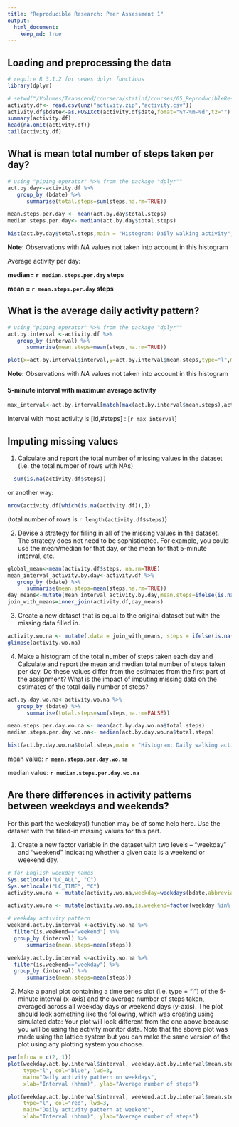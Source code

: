 ```yaml
---
title: "Reproducible Research: Peer Assessment 1"
output: 
  html_document:
    keep_md: true
---
```



## Loading and preprocessing the data
```r
# require R 3.1.2 for newes dplyr functions
library(dplyr)

# setwd("/Volumes/Transcend/coursera/statinf/courses/05_ReproducibleResearch/mywork/RepData_PeerAssessment1")
activity.df<- read.csv(unz("activity.zip","activity.csv"))
activity.df$bdate<-as.POSIXct(activity.df$date,fomat="%Y-%m-%d",tz="")
summary(activity.df)
head(na.omit(activity.df))
tail(activity.df)
```


## What is mean total number of steps taken per day?
```r
# using "piping operator" %>% from the package "dplyr""
act.by.day<-activity.df %>% 
   group_by (bdate) %>%
      summarise(total.steps=sum(steps,na.rm=TRUE))

mean.steps.per.day <- mean(act.by.day$total.steps)
median.steps.per.day<- median(act.by.day$total.steps)

hist(act.by.day$total.steps,main = "Histogram: Daily walking activity", xlab="#steps",ylab="frequency (#days)")
```

**Note:** Observations with *NA* values not taken into account in this histogram 

Average activity per day: 

**median= `r median.steps.per.day` steps **

**mean = `r mean.steps.per.day`   steps  **

## What is the average daily activity pattern?

```r
# using "piping operator" %>% from the package "dplyr""
act.by.interval <-activity.df %>% 
   group_by (interval) %>%
      summarise(mean.steps=mean(steps,na.rm=TRUE))

plot(x=act.by.interval$interval,y=act.by.interval$mean.steps,type="l",main="Average day activity pattern",xlab="daytime",ylab="steps")
```

**Note:** Observations with *NA* values not taken into account in this histogram 

#### 5-minute interval with maximum average activity
```r
max_interval<-act.by.interval[match(max(act.by.interval$mean.steps),act.by.interval$mean.steps),]
```


Interval with most activity is [id,#steps] : [`r max_interval`]

## Imputing missing values
1. Calculate and report the total number of missing values in the dataset
(i.e. the total number of rows with NAs)
```r
  sum(is.na(activity.df$steps))
```

or another way:

```r
nrow(activity.df[which(is.na(activity.df)),])
```

(total number of rows is `r length(activity.df$steps)`)

2. Devise a strategy for filling in all of the missing values in the dataset. The
strategy does not need to be sophisticated. For example, you could use
the mean/median for that day, or the mean for that 5-minute interval, etc.

```r
global_mean<-mean(activity.df$steps, na.rm=TRUE)
mean_interval_activity.by.day<-activity.df %>% 
   group_by (bdate) %>%
      summarise(mean.steps=mean(steps,na.rm=TRUE))
day_means<-mutate(mean_interval_activity.by.day,mean.steps=ifelse(is.nan(mean.steps),global_mean,mean.steps))
join_with_means=inner_join(activity.df,day_means)

```

3. Create a new dataset that is equal to the original dataset but with the
missing data filled in.
```r
activity.wo.na <- mutate(.data = join_with_means, steps = ifelse(is.na(steps),mean.steps,steps))
glimpse(activity.wo.na)
```

4. Make a histogram of the total number of steps taken each day and Calculate
and report the mean and median total number of steps taken per day. Do
these values differ from the estimates from the first part of the assignment?
What is the impact of imputing missing data on the estimates of the total
daily number of steps?
```r
act.by.day.wo.na<-activity.wo.na %>% 
   group_by (bdate) %>%
      summarise(total.steps=sum(steps,na.rm=FALSE))

mean.steps.per.day.wo.na <- mean(act.by.day.wo.na$total.steps)
median.steps.per.day.wo.na<- median(act.by.day.wo.na$total.steps)

hist(act.by.day.wo.na$total.steps,main = "Histogram: Daily walking activity after filling NA values", xlab="#steps",ylab="frequency (#days)")

```

mean value: **`r mean.steps.per.day.wo.na` **

median value: **`r median.steps.per.day.wo.na`**



## Are there differences in activity patterns between weekdays and weekends?

For this part the weekdays() function may be of some help here. Use the dataset
with the filled-in missing values for this part.



1. Create a new factor variable in the dataset with two levels – “weekday”
and “weekend” indicating whether a given date is a weekend or weekend
day.

```r
# for English weekday names
Sys.setlocale("LC_ALL", "C") 
Sys.setlocale("LC_TIME", "C") 
activity.wo.na <- mutate(activity.wo.na,weekday=weekdays(bdate,abbreviate = TRUE))

activity.wo.na <- mutate(activity.wo.na,is.weekend=factor(weekday %in% c("Sat","Sun"),labels=c("weekday","weekend")))

# weekday activity pattern
weekend.act.by.interval <-activity.wo.na %>% 
  filter(is.weekend=="weekend") %>%
  group_by (interval) %>%
      summarise(mean.steps=mean(steps))

weekday.act.by.interval <-activity.wo.na %>% 
  filter(is.weekend=="weekday") %>%
  group_by (interval) %>%
      summarise(mean.steps=mean(steps))

```

2. Make a panel plot containing a time series plot (i.e. type = "l") of the 
5-minute interval (x-axis) and the average number of steps taken, averaged
across all weekday days or weekend days (y-axis). The plot should look
something like the following, which was creating using simulated data:
Your plot will look different from the one above because you will be using
the activity monitor data. Note that the above plot was made using the lattice
system but you can make the same version of the plot using any plotting system
you choose.
```r
par(mfrow = c(2, 1))
plot(weekday.act.by.interval$interval, weekday.act.by.interval$mean.steps, 
     type="l", col="blue", lwd=3,
     main="Daily activity pattern on weekdays", 
     xlab="Interval (hhmm)", ylab="Average number of steps")

plot(weekday.act.by.interval$interval, weekend.act.by.interval$mean.steps, 
     type="l", col="red", lwd=3, 
     main="Daily activity pattern at weekend",
     xlab="Interval (hhmm)", ylab="Average number of steps")
```